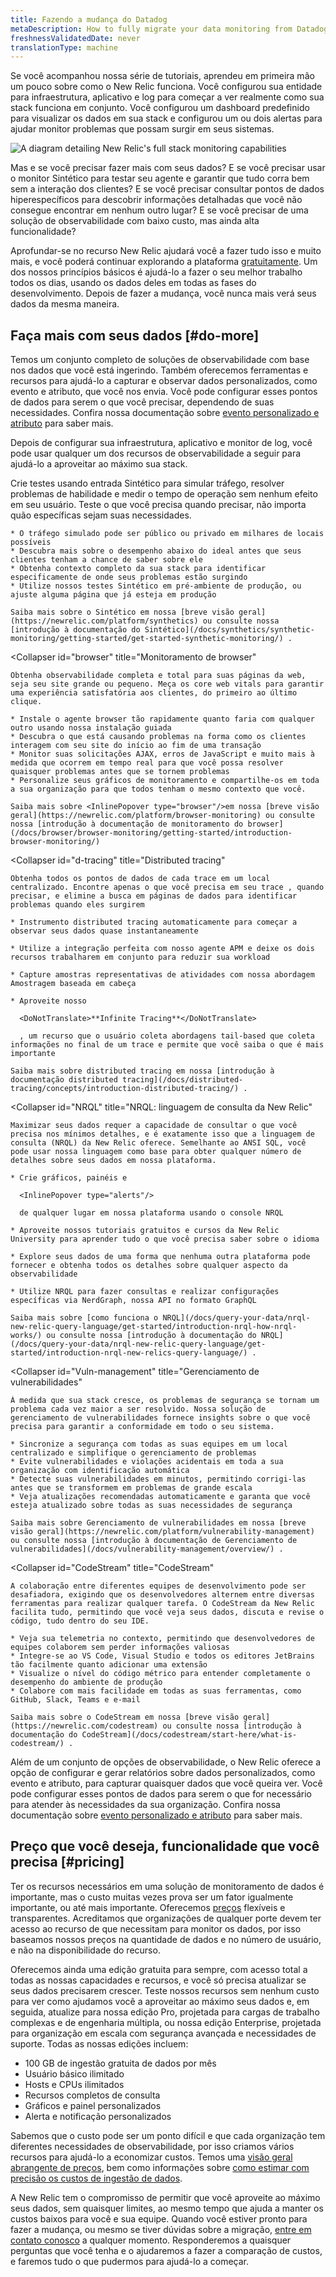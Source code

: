 ```yaml
---
title: Fazendo a mudança do Datadog
metaDescription: How to fully migrate your data monitoring from Datadog to New Relic.
freshnessValidatedDate: never
translationType: machine
---
```



Se você acompanhou nossa série de tutoriais, aprendeu em primeira mão um pouco sobre como o New Relic funciona. Você configurou sua entidade para infraestrutura, aplicativo e log para começar a ver realmente como sua stack funciona em conjunto. Você configurou um dashboard predefinido para visualizar os dados em sua stack e configurou um ou dois alertas para ajudar monitor problemas que possam surgir em seus sistemas.

<img
  title="Full_stack"
  alt="A diagram detailing New Relic's full stack monitoring capabilities"
  src={journeyFullStack}
/>

Mas e se você precisar fazer mais com seus dados? E se você precisar usar o monitor Sintético para testar seu agente e garantir que tudo corra bem sem a interação dos clientes? E se você precisar consultar pontos de dados hiperespecíficos para descobrir informações detalhadas que você não consegue encontrar em nenhum outro lugar? E se você precisar de uma solução de observabilidade com baixo custo, mas ainda alta funcionalidade?

Aprofundar-se no recurso New Relic ajudará você a fazer tudo isso e muito mais, e você poderá continuar explorando a plataforma [gratuitamente](/docs/accounts/accounts-billing/new-relic-one-pricing-billing/new-relic-one-pricing-billing/#free). Um dos nossos princípios básicos é ajudá-lo a fazer o seu melhor trabalho todos os dias, usando os dados deles em todas as fases do desenvolvimento. Depois de fazer a mudança, você nunca mais verá seus dados da mesma maneira.

## Faça mais com seus dados [#do-more]

Temos um conjunto completo de soluções de observabilidade com base nos dados que você está ingerindo. Também oferecemos ferramentas e recursos para ajudá-lo a capturar e observar dados personalizados, como evento e atributo, que você nos envia. Você pode configurar esses pontos de dados para serem o que você precisar, dependendo de suas necessidades. Confira nossa documentação sobre [evento personalizado e atributo](/docs/data-apis/custom-data/custom-events/report-custom-event-data/) para saber mais.

Depois de configurar sua infraestrutura, aplicativo e monitor de log, você pode usar qualquer um dos recursos de observabilidade a seguir para ajudá-lo a aproveitar ao máximo sua stack.

<CollapserGroup>
  <Collapser
    id="synthetics"
    title="Sintético"
  >
    Crie testes usando entrada Sintético para simular tráfego, resolver problemas de habilidade e medir o tempo de operação sem nenhum efeito em seu usuário. Teste o que você precisa quando precisar, não importa quão específicas sejam suas necessidades.

    * O tráfego simulado pode ser público ou privado em milhares de locais possíveis
    * Descubra mais sobre o desempenho abaixo do ideal antes que seus clientes tenham a chance de saber sobre ele
    * Obtenha contexto completo da sua stack para identificar especificamente de onde seus problemas estão surgindo
    * Utilize nossos testes Sintético em pré-ambiente de produção, ou ajuste alguma página que já esteja em produção

    Saiba mais sobre o Sintético em nossa [breve visão geral](https://newrelic.com/platform/synthetics) ou consulte nossa [introdução à documentação do Sintético](/docs/synthetics/synthetic-monitoring/getting-started/get-started-synthetic-monitoring/) .
  </Collapser>

  <Collapser
    id="browser"
    title="Monitoramento de browser"
  >
    Obtenha observabilidade completa e total para suas páginas da web, seja seu site grande ou pequeno. Meça os core web vitals para garantir uma experiência satisfatória aos clientes, do primeiro ao último clique.

    * Instale o agente browser tão rapidamente quanto faria com qualquer outro usando nossa instalação guiada
    * Descubra o que está causando problemas na forma como os clientes interagem com seu site do início ao fim de uma transação
    * Monitor suas solicitações AJAX, erros de JavaScript e muito mais à medida que ocorrem em tempo real para que você possa resolver quaisquer problemas antes que se tornem problemas
    * Personalize seus gráficos de monitoramento e compartilhe-os em toda a sua organização para que todos tenham o mesmo contexto que você.

    Saiba mais sobre <InlinePopover type="browser"/>em nossa [breve visão geral](https://newrelic.com/platform/browser-monitoring) ou consulte nossa [introdução à documentação de monitoramento do browser](/docs/browser/browser-monitoring/getting-started/introduction-browser-monitoring/)
  </Collapser>

  <Collapser
    id="d-tracing"
    title="Distributed tracing"
  >
    Obtenha todos os pontos de dados de cada trace em um local centralizado. Encontre apenas o que você precisa em seu trace , quando precisar, e elimine a busca em páginas de dados para identificar problemas quando eles surgirem

    * Instrumento distributed tracing automaticamente para começar a observar seus dados quase instantaneamente

    * Utilize a integração perfeita com nosso agente APM e deixe os dois recursos trabalharem em conjunto para reduzir sua workload

    * Capture amostras representativas de atividades com nossa abordagem Amostragem baseada em cabeça

    * Aproveite nosso

      <DoNotTranslate>**Infinite Tracing**</DoNotTranslate>

      , um recurso que o usuário coleta abordagens tail-based que coleta informações no final de um trace e permite que você saiba o que é mais importante

    Saiba mais sobre distributed tracing em nossa [introdução à documentação distributed tracing](/docs/distributed-tracing/concepts/introduction-distributed-tracing/) .
  </Collapser>

  <Collapser
    id="NRQL"
    title="NRQL: linguagem de consulta da New Relic"
  >
    Maximizar seus dados requer a capacidade de consultar o que você precisa nos mínimos detalhes, e é exatamente isso que a linguagem de consulta (NRQL) da New Relic oferece. Semelhante ao ANSI SQL, você pode usar nossa linguagem como base para obter qualquer número de detalhes sobre seus dados em nossa plataforma.

    * Crie gráficos, painéis e

      <InlinePopover type="alerts"/>

      de qualquer lugar em nossa plataforma usando o console NRQL

    * Aproveite nossos tutoriais gratuitos e cursos da New Relic University para aprender tudo o que você precisa saber sobre o idioma

    * Explore seus dados de uma forma que nenhuma outra plataforma pode fornecer e obtenha todos os detalhes sobre qualquer aspecto da observabilidade

    * Utilize NRQL para fazer consultas e realizar configurações específicas via NerdGraph, nossa API no formato GraphQL

    Saiba mais sobre [como funciona o NRQL](/docs/query-your-data/nrql-new-relic-query-language/get-started/introduction-nrql-how-nrql-works/) ou consulte nossa [introdução à documentação do NRQL](/docs/query-your-data/nrql-new-relic-query-language/get-started/introduction-nrql-new-relics-query-language/) .
  </Collapser>

  <Collapser
    id="Vuln-management"
    title="Gerenciamento de vulnerabilidades"
  >
    À medida que sua stack cresce, os problemas de segurança se tornam um problema cada vez maior a ser resolvido. Nossa solução de gerenciamento de vulnerabilidades fornece insights sobre o que você precisa para garantir a conformidade em todo o seu sistema.

    * Sincronize a segurança com todas as suas equipes em um local centralizado e simplifique o gerenciamento de problemas
    * Evite vulnerabilidades e violações acidentais em toda a sua organização com identificação automática
    * Detecte suas vulnerabilidades em minutos, permitindo corrigi-las antes que se transformem em problemas de grande escala
    * Veja atualizações recomendadas automaticamente e garanta que você esteja atualizado sobre todas as suas necessidades de segurança

    Saiba mais sobre Gerenciamento de vulnerabilidades em nossa [breve visão geral](https://newrelic.com/platform/vulnerability-management) ou consulte nossa [introdução à documentação de Gerenciamento de vulnerabilidades](/docs/vulnerability-management/overview/) .
  </Collapser>

  <Collapser
    id="CodeStream"
    title="CodeStream"
  >
    A colaboração entre diferentes equipes de desenvolvimento pode ser desafiadora, exigindo que os desenvolvedores alternem entre diversas ferramentas para realizar qualquer tarefa. O CodeStream da New Relic facilita tudo, permitindo que você veja seus dados, discuta e revise o código, tudo dentro do seu IDE.

    * Veja sua telemetria no contexto, permitindo que desenvolvedores de equipes colaborem sem perder informações valiosas
    * Integre-se ao VS Code, Visual Studio e todos os editores JetBrains tão facilmente quanto adicionar uma extensão
    * Visualize o nível do código métrico para entender completamente o desempenho do ambiente de produção
    * Colabore com mais facilidade em todas as suas ferramentas, como GitHub, Slack, Teams e e-mail

    Saiba mais sobre o CodeStream em nossa [breve visão geral](https://newrelic.com/codestream) ou consulte nossa [introdução à documentação do CodeStream](/docs/codestream/start-here/what-is-codestream/) .
  </Collapser>
</CollapserGroup>

Além de um conjunto de opções de observabilidade, o New Relic oferece a opção de configurar e gerar relatórios sobre dados personalizados, como evento e atributo, para capturar quaisquer dados que você queira ver. Você pode configurar esses pontos de dados para serem o que for necessário para atender às necessidades da sua organização. Confira nossa documentação sobre [evento personalizado e atributo](/docs/data-apis/custom-data/custom-events/report-custom-event-data/) para saber mais.

## Preço que você deseja, funcionalidade que você precisa [#pricing]

Ter os recursos necessários em uma solução de monitoramento de dados é importante, mas o custo muitas vezes prova ser um fator igualmente importante, ou até mais importante. Oferecemos [preços](/docs/accounts/accounts-billing/new-relic-one-pricing-billing/new-relic-one-pricing-billing) flexíveis e transparentes. Acreditamos que organizações de qualquer porte devem ter acesso ao recurso de que necessitam para monitor os dados, por isso baseamos nossos preços na quantidade de dados e no número de usuário, e não na disponibilidade do recurso.

Oferecemos ainda uma edição gratuita para sempre, com acesso total a todas as nossas capacidades e recursos, e você só precisa atualizar se seus dados precisarem crescer. Teste nossos recursos sem nenhum custo para ver como ajudamos você a aproveitar ao máximo seus dados e, em seguida, atualize para nossa edição Pro, projetada para cargas de trabalho complexas e de engenharia múltipla, ou nossa edição Enterprise, projetada para organização em escala com segurança avançada e necessidades de suporte. Todas as nossas edições incluem:

* 100 GB de ingestão gratuita de dados por mês
* Usuário básico ilimitado
* Hosts e CPUs ilimitados
* Recursos completos de consulta
* Gráficos e painel personalizados
* Alerta e notificação personalizados

Sabemos que o custo pode ser um ponto difícil e que cada organização tem diferentes necessidades de observabilidade, por isso criamos vários recursos para ajudá-lo a economizar custos. Temos uma [visão geral abrangente de preços](https://newrelic.com/pricing), bem como informações sobre [como estimar com precisão os custos de ingestão de dados](https://newrelic.com/blog/nerdlog/estimate-data-cost).

A New Relic tem o compromisso de permitir que você aproveite ao máximo seus dados, sem quaisquer limites, ao mesmo tempo que ajuda a manter os custos baixos para você e sua equipe. Quando você estiver pronto para fazer a mudança, ou mesmo se tiver dúvidas sobre a migração, [entre em contato conosco](https://newrelic.com/competitive-comparison/datadog-savings) a qualquer momento. Responderemos a quaisquer perguntas que você tenha e o ajudaremos a fazer a comparação de custos, e faremos tudo o que pudermos para ajudá-lo a começar.